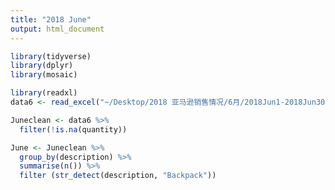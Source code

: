 ```yaml
---
title: "2018 June"
output: html_document
---
```


```r
library(tidyverse)
library(dplyr)
library(mosaic)
```

```r
library(readxl)
data6 <- read_excel("~/Desktop/2018 亚马逊销售情况/6月/2018Jun1-2018Jun30CTR.xlsx")
```

```r
Juneclean <- data6 %>%
  filter(!is.na(quantity))

June <- Juneclean %>%
  group_by(description) %>%
  summarise(n()) %>%
  filter (str_detect(description, "Backpack"))
```


